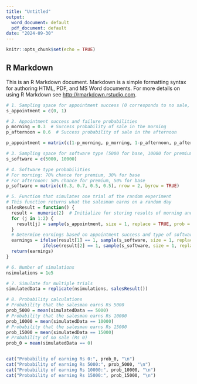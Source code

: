 ---
title: "Untitled"
output:
  word_document: default
  pdf_document: default
date: "2024-09-30"
---

```{r setup, include=FALSE}
knitr::opts_chunk$set(echo = TRUE)
```

## R Markdown

This is an R Markdown document. Markdown is a simple formatting syntax for authoring HTML, PDF, and MS Word documents. For more details on using R Markdown see <http://rmarkdown.rstudio.com>.

```{r}
# 1. Sampling space for appointment success (0 corresponds to no sale, 1 corresponds to a sale)
s_appointment = c(0, 1)

# 2. Appointment success and failure probabilities
p_morning = 0.3  # Success probability of sale in the morning
p_afternoon = 0.6  # Success probability of sale in the afternoon

p_appointment = matrix(c(1-p_morning, p_morning, 1-p_afternoon, p_afternoon), nrow = 2, byrow = TRUE)

# 3. Sampling space for software type (5000 for base, 10000 for premium)
s_software = c(5000, 10000)

# 4. Software type probabilities
# For morning: 70% chance for premium, 30% for base
# For afternoon: 50% chance for premium, 50% for base
p_software = matrix(c(0.3, 0.7, 0.5, 0.5), nrow = 2, byrow = TRUE)


```

```{r}
# 5. Function that simulates one trial of the random experiment
# This function returns what the salesman earns on a random day
salesResult = function() {
  result =  numeric(2)  # Initialize for storing results of morning and afternoon
  for (j in 1:2) {
    result[j] = sample(s_appointment, size = 1, replace = TRUE, prob = p_appointment[j,])
  }
  # Determine earnings based on appointment success and type of software sold
  earnings = ifelse(result[1] == 1, sample(s_software, size = 1, replace = TRUE, prob = p_software[1,]), 0) + 
              ifelse(result[2] == 1, sample(s_software, size = 1, replace = TRUE, prob = p_software[2,]), 0)
  return(earnings)
}

```

```{r}
# 6. Number of simulations
nsimulations = 1e5

# 7. Simulate for multiple trials
simulatedData = replicate(nsimulations, salesResult())

# 8. Probability calculations
# Probability that the salesman earns Rs 5000
prob_5000 = mean(simulatedData == 5000)
# Probability that the salesman earns Rs 10000
prob_10000 = mean(simulatedData == 10000)
# Probability that the salesman earns Rs 15000
prob_15000 = mean(simulatedData == 15000)
# Probability of no sale (Rs 0)
prob_0 = mean(simulatedData == 0)


cat("Probability of earning Rs 0:", prob_0, "\n")
cat("Probability of earning Rs 5000:", prob_5000, "\n")
cat("Probability of earning Rs 10000:", prob_10000, "\n")
cat("Probability of earning Rs 15000:", prob_15000, "\n")
```


